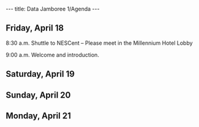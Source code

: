 ---
title: Data Jamboree 1/Agenda
---

==Friday, April 18==

8:30 a.m. Shuttle to NESCent – Please meet in the Millennium Hotel Lobby

9:00 a.m.  Welcome and introduction.

==Saturday, April 19==

==Sunday, April 20==

==Monday, April 21==